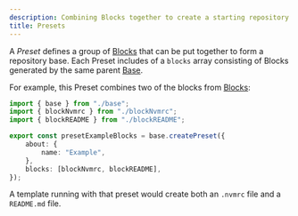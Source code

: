 ```yaml
---
description: Combining Blocks together to create a starting repository template configuration.
title: Presets
---
```


A _Preset_ defines a group of [Blocks](/engines/stratum/concepts/blocks) that can be put together to form a repository base.
Each Preset includes of a `blocks` array consisting of Blocks generated by the same parent [Base](/engines/stratum/concepts/bases).

For example, this Preset combines two of the blocks from [Blocks](/engines/stratum/concepts/blocks):

```ts
import { base } from "./base";
import { blockNvmrc } from "./blockNvmrc";
import { blockREADME } from "./blockREADME";

export const presetExampleBlocks = base.createPreset({
	about: {
		name: "Example",
	},
	blocks: [blockNvmrc, blockREADME],
});
```

A template running with that preset would create both an `.nvmrc` file and a `README.md` file.
